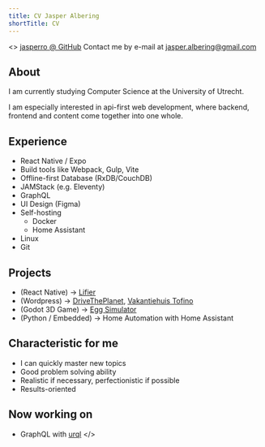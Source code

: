 ```yaml
---
title: CV Jasper Albering
shortTitle: CV
---
```



<>
[jasperro @ GitHub](https://github.com/jasperro)
Contact me by e-mail at jasper.albering@gmail.com

## About

I am currently studying Computer Science at the University of Utrecht.

I am especially interested in api-first web development, where backend, frontend and content come together into one whole.

## Experience

- React Native / Expo
- Build tools like Webpack, Gulp, Vite
- Offline-first Database (RxDB/CouchDB)
- JAMStack (e.g. Eleventy)
- GraphQL
- UI Design (Figma)
- Self-hosting
   - Docker
   - Home Assistant
- Linux
- Git

## Projects

- <Icon name="react" class="m-0 inline h-8 w-8" /> (React Native) &#8594;
  <a href="https://github.com/jasperro/lifier">Lifier</a>
- <Icon name="wordpress" class="m-0 inline h-8 w-8" /> (Wordpress) &#8594;
  <a href="https://drivetheplanet.com">DriveThePlanet</a>,
  <a href="https://vakantiehuis-in-drenthe.com">Vakantiehuis Tofino</a>
- <Icon name="godot" class="m-0 inline h-8 w-8" /> (Godot 3D Game) &#8594;
  <a href="https://github.com/jasperro/egg-simulator">Egg Simulator</a>
- <Icon name="language-python" class="m-0 inline h-8 w-8" /> (Python / Embedded)
  &#8594; Home Automation with Home Assistant

## Characteristic for me

- I can quickly master new topics
- Good problem solving ability
- Realistic if necessary, perfectionistic if possible
- Results-oriented

## Now working on

- <Icon name='graphql' class="inline w-8 h-8 m-0"/> GraphQL with <a href="https://formidable.com/open-source/urql/">urql</a>
</>
